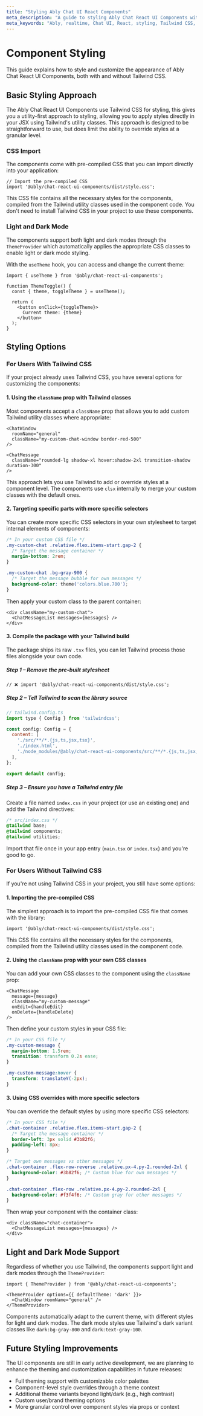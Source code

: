 ```yaml
---
title: "Styling Ably Chat UI React Components"
meta_description: "A guide to styling Ably Chat React UI Components with and without Tailwind CSS."
meta_keywords: "Ably, realtime, Chat UI, React, styling, Tailwind CSS, customization, theming, dark mode, light mode"
---
```


# Component Styling

This guide explains how to style and customize the appearance of Ably Chat React UI Components, both with and without Tailwind CSS.

## Basic Styling Approach

The Ably Chat React UI Components use Tailwind CSS for styling, this gives you a utility-first approach to styling, allowing you to apply styles directly in your JSX using Tailwind's utility classes.
This approach is designed to be straightforward to use, but does limit the ability to override styles at a granular level.

### CSS Import

The components come with pre-compiled CSS that you can import directly into your application:

```react
// Import the pre-compiled CSS
import '@ably/chat-react-ui-components/dist/style.css';
```

This CSS file contains all the necessary styles for the components, compiled from the Tailwind utility classes used in the component code. You don't need to install Tailwind CSS in your project to use these components.

### Light and Dark Mode

The components support both light and dark modes through the `ThemeProvider` which automatically applies the appropriate CSS classes to enable light or dark mode styling.

With the `useTheme` hook, you can access and change the current theme:

```react
import { useTheme } from '@ably/chat-react-ui-components';

function ThemeToggle() {
  const { theme, toggleTheme } = useTheme();

  return (
    <button onClick={toggleTheme}>
      Current theme: {theme}
    </button>
  );
}
```

## Styling Options

### For Users With Tailwind CSS

If your project already uses Tailwind CSS, you have several options for customizing the components:

#### 1. Using the `className` prop with Tailwind classes

Most components accept a `className` prop that allows you to add custom Tailwind utility classes where appropriate:

```react
<ChatWindow
  roomName="general"
  className="my-custom-chat-window border-red-500"
/>

<ChatMessage
  className="rounded-lg shadow-xl hover:shadow-2xl transition-shadow duration-300"
/>
```

This approach lets you use Tailwind to add or override styles at a component level. The components use `clsx` internally to merge your custom classes with the default ones.

#### 2. Targeting specific parts with more specific selectors

You can create more specific CSS selectors in your own stylesheet to target internal elements of components:

```css
/* In your custom CSS file */
.my-custom-chat .relative.flex.items-start.gap-2 {
  /* Target the message container */
  margin-bottom: 2rem;
}

.my-custom-chat .bg-gray-900 {
  /* Target the message bubble for own messages */
  background-color: theme('colors.blue.700');
}
```

Then apply your custom class to the parent container:

```react
<div className="my-custom-chat">
  <ChatMessageList messages={messages} />
</div>
```

#### 3. Compile the package with your Tailwind build

The package ships its raw `.tsx` files, you can let Tailwind process those files alongside your own code.

##### Step 1 – Remove the pre-built stylesheet

```react
// ❌ import '@ably/chat-react-ui-components/dist/style.css';
```

##### Step 2 – Tell Tailwind to scan the library source

```js
// tailwind.config.ts
import type { Config } from 'tailwindcss';

const config: Config = {
  content: [
    './src/**/*.{js,ts,jsx,tsx}',
    './index.html',
    './node_modules/@ably/chat-react-ui-components/src/**/*.{js,ts,jsx,tsx}',
  ],
};

export default config;
```

##### Step 3 – Ensure you have a Tailwind entry file

Create a file named `index.css` in your project (or use an existing one) and add the Tailwind directives:

```css
/* src/index.css */
@tailwind base;
@tailwind components;
@tailwind utilities;
```

Import that file once in your app entry (`main.tsx` or `index.tsx`) and you're good to go.

### For Users Without Tailwind CSS

If you're not using Tailwind CSS in your project, you still have some options:

#### 1. Importing the pre-compiled CSS

The simplest approach is to import the pre-compiled CSS file that comes with the library:

```react
import '@ably/chat-react-ui-components/dist/style.css';
```

This CSS file contains all the necessary styles for the components, compiled from the Tailwind utility classes used in the component code.

#### 2. Using the `className` prop with your own CSS classes

You can add your own CSS classes to the component using the `className` prop:

```react
<ChatMessage
  message={message}
  className="my-custom-message"
  onEdit={handleEdit}
  onDelete={handleDelete}
/>
```

Then define your custom styles in your CSS file:

```css
/* In your CSS file */
.my-custom-message {
  margin-bottom: 1.5rem;
  transition: transform 0.2s ease;
}

.my-custom-message:hover {
  transform: translateY(-2px);
}
```

#### 3. Using CSS overrides with more specific selectors

You can override the default styles by using more specific CSS selectors:

```css
/* In your CSS file */
.chat-container .relative.flex.items-start.gap-2 {
  /* Target the message container */
  border-left: 3px solid #3b82f6;
  padding-left: 8px;
}

/* Target own messages vs other messages */
.chat-container .flex-row-reverse .relative.px-4.py-2.rounded-2xl {
  background-color: #3b82f6; /* Custom blue for own messages */
}

.chat-container .flex-row .relative.px-4.py-2.rounded-2xl {
  background-color: #f3f4f6; /* Custom gray for other messages */
}
```

Then wrap your component with the container class:

```react
<div className="chat-container">
  <ChatMessageList messages={messages} />
</div>
```

## Light and Dark Mode Support

Regardless of whether you use Tailwind, the components support light and dark modes through the `ThemeProvider`:

```react
import { ThemeProvider } from '@ably/chat-react-ui-components';

<ThemeProvider options={{ defaultTheme: 'dark' }}>
  <ChatWindow roomName="general" />
</ThemeProvider>
```

Components automatically adapt to the current theme, with different styles for light and dark modes. The dark mode styles use Tailwind's dark variant classes like `dark:bg-gray-800` and `dark:text-gray-100`.

## Future Styling Improvements

The UI components are still in early active development, we are planning to enhance the theming and customization capabilities in future releases:

- Full theming support with customizable color palettes
- Component-level style overrides through a theme context
- Additional theme variants beyond light/dark (e.g., high contrast)
- Custom user/brand theming options
- More granular control over component styles via props or context
